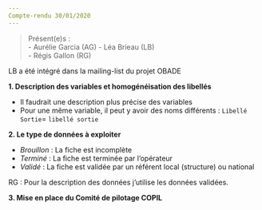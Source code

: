 ```yaml
---
Compte-rendu 30/01/2020
---
```


> Présent(e)s :  
>  - Aurélie Garcia (AG)
>  - Léa Brieau (LB)  
>  - Régis Gallon (RG)

LB a été intégré dans la mailing-list du projet OBADE

**1. Description des variables et homogénéisation des libellés**

- Il faudrait une description plus précise des variables
- Pour une même variable, il peut y avoir des noms différents : `Libellé Sortie`= `libellé sortie`

**2. Le type de données à exploiter** 

- *Brouillon* : La fiche est incomplète
- *Terminé* : La fiche est terminée par l'opérateur
- *Validé* : La fiche est validée par un référent local (structure) ou national

RG : Pour la description des données j'utilise les données validées.

**3. Mise en place du Comité de pilotage COPIL**
